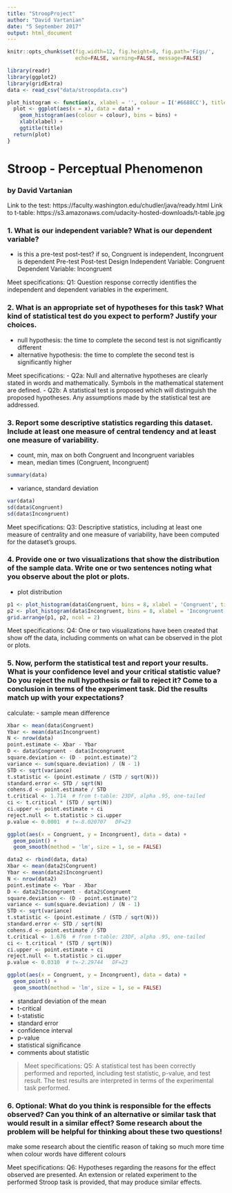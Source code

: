 ```yaml
---
title: "StroopProject"
author: "David Vartanian"
date: "5 September 2017"
output: html_document
---
```


```r
knitr::opts_chunk$set(fig.width=12, fig.height=8, fig.path='Figs/',
                      echo=FALSE, warning=FALSE, message=FALSE)
```
```r
library(readr)
library(ggplot2)
library(gridExtra)
data <- read_csv("data/stroopdata.csv")
```

```r
plot_histogram <- function(x, xlabel = '', colour = I('#6688CC'), title = '', bins = 20) {
  plot <- ggplot(aes(x = x), data = data) +
    geom_histogram(aes(colour = colour), bins = bins) +
    xlab(xlabel) +
    ggtitle(title)
  return(plot)
}
```

# Stroop - Perceptual Phenomenon
### by David Vartanian

Link to the test: https://faculty.washington.edu/chudler/java/ready.html
Link to t-table: https://s3.amazonaws.com/udacity-hosted-downloads/t-table.jpg

### 1. What is our independent variable? What is our dependent variable?
- is this a pre-test post-test? if so, Congruent is independent, Incongruent is dependent
Pre-test Post-test Design
Independent Variable: Congruent
Dependent Variable: Incongruent

Meet specifications: Q1: Question response correctly identifies the independent and dependent variables in the experiment.

### 2. What is an appropriate set of hypotheses for this task? What kind of statistical test do you expect to perform? Justify your choices.
- null hypothesis: the time to complete the second test is not significantly different
- alternative hypothesis: the time to complete the second test is significantly higher

Meet specifications:
- Q2a: Null and alternative hypotheses are clearly stated in words and mathematically. Symbols in the mathematical statement are defined.
- Q2b: A statistical test is proposed which will distinguish the proposed hypotheses. Any assumptions made by the statistical test are addressed.

### 3. Report some descriptive statistics regarding this dataset. Include at least one measure of central tendency and at least one measure of variability.
- count, min, max on both Congruent and Incongruent variables
- mean, median times (Congruent, Incongruent)
```r
summary(data)
```
- variance, standard deviation
```r
var(data)
sd(data$Congruent)
sd(data$Incongruent)
```

Meet specifications: Q3: Descriptive statistics, including at least one measure of centrality and one measure of variability, have been computed for the dataset’s groups.

### 4. Provide one or two visualizations that show the distribution of the sample data. Write one or two sentences noting what you observe about the plot or plots.
- plot distribution

```r
p1 <- plot_histogram(data$Congruent, bins = 8, xlabel = 'Congruent', title = 'Congruent Distribution')
p2 <- plot_histogram(data$Incongruent, bins = 8, xlabel = 'Incongruent', title = 'Incongruent Distribution')
grid.arrange(p1, p2, ncol = 2)
```

Meet specifications: Q4: One or two visualizations have been created that show off the data, including comments on what can be observed in the plot or plots.

### 5. Now, perform the statistical test and report your results. What is your confidence level and your critical statistic value? Do you reject the null hypothesis or fail to reject it? Come to a conclusion in terms of the experiment task. Did the results match up with your expectations?
calculate:
  - sample mean difference

```r
Xbar <- mean(data$Congruent)
Ybar <- mean(data$Incongruent)
N <- nrow(data)
point.estimate <- Xbar - Ybar
D <- data$Congruent - data$Incongruent
square.deviation <- (D - point.estimate)^2
variance <- sum(square.deviation) / (N - 1)
STD <- sqrt(variance)
t.statistic <- (point.estimate / (STD / sqrt(N)))
standard.error <- STD / sqrt(N)
cohens.d <- point.estimate / STD
t.critical <- 1.714  # from t-table: 23DF, alpha .95, one-tailed
ci <- t.critical * (STD / sqrt(N))
ci.upper <- point.estimate + ci
reject.null <- t.statistic > ci.upper
p.value <- 0.0001  # t=-8.020707   DF=23

ggplot(aes(x = Congruent, y = Incongruent), data = data) +
  geom_point() +
  geom_smooth(method = 'lm', size = 1, se = FALSE)
```

```r
data2 <- rbind(data, data)
Xbar <- mean(data2$Congruent)
Ybar <- mean(data2$Incongruent)
N <- nrow(data2)
point.estimate <- Ybar - Xbar
D <- data2$Incongruent - data2$Congruent
square.deviation <- (D - point.estimate)^2
variance <- sum(square.deviation) / (N - 1)
STD <- sqrt(variance)
t.statistic <- (point.estimate / (STD / sqrt(N)))
standard.error <- STD / sqrt(N)
cohens.d <- point.estimate / STD
t.critical <- 1.676  # from t-table: 23DF, alpha .95, one-tailed
ci <- t.critical * (STD / sqrt(N))
ci.upper <- point.estimate + ci
reject.null <- t.statistic > ci.upper
p.value <- 0.0310  # t=-2.29744   DF=23

ggplot(aes(x = Congruent, y = Incongruent), data = data) +
  geom_point() +
  geom_smooth(method = 'lm', size = 1, se = FALSE)
```

  - standard deviation of the mean
  - t-critical
  - t-statistic
  - standard error
  - confidence interval
  - p-value
  - statistical significance
  - comments about statistic

> Meet specifications: Q5: A statistical test has been correctly performed and reported, including test statistic, p-value, and test result. The test results are interpreted in terms of the experimental task performed.


### 6. Optional: What do you think is responsible for the effects observed? Can you think of an alternative or similar task that would result in a similar effect? Some research about the problem will be helpful for thinking about these two questions!
make some research about the cientific reason of taking so much more time when colour words have different colours

Meet specifications: Q6: Hypotheses regarding the reasons for the effect observed are presented. An extension or related experiment to the performed Stroop task is provided, that may produce similar effects.











